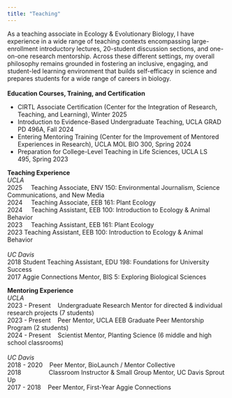 ```yaml
---
title: "Teaching"
---
```


As a teaching associate in Ecology & Evolutionary Biology, I have experience in a wide range of teaching contexts encompassing large-enrollment introductory lectures, 20-student discussion sections, and one-on-one research mentorship. Across these different settings, my overall philosophy remains grounded in fostering an inclusive, engaging, and student-led learning environment that builds self-efficacy in science and prepares students for a wide range of careers in biology. \
**​**\
**​Education Courses, Training, and Certification**

-   CIRTL Associate Certification (Center for the Integration of Research, Teaching, and Learning), Winter 2025
-   Introduction to Evidence-Based Undergraduate Teaching, UCLA GRAD PD 496A, Fall 2024
-   Entering Mentoring Training (Center for the Improvement of Mentored Experiences in Research), UCLA MOL BIO 300, Spring 2024
-   Preparation for College-Level Teaching in Life Sciences, UCLA LS 495, Spring 2023

**Teaching Experience**\
*UCLA*\
2025     Teaching Associate, ENV 150: Environmental Journalism, Science Communications, and New Media\
2024     Teaching Associate, EEB 161: Plant Ecology\
2024     Teaching Assistant, EEB 100: Introduction to Ecology & Animal Behavior\
2023     Teaching Assistant, EEB 161: Plant Ecology\
2023 Teaching Assistant, EEB 100: Introduction to Ecology & Animal Behavior\
\
*​UC Davis*\
2018 Student Teaching Assistant, EDU 198: Foundations for University Success\
2017 Aggie Connections Mentor, BIS 5: Exploring Biological Sciences

**Mentoring Experience**\
*UCLA*\
2023 - Present    Undergraduate Research Mentor for directed & individual research projects (7 students)​\
​2023 - Present    Peer Mentor, UCLA EEB Graduate Peer Mentorship Program (2 students)\
2024 - Present    Scientist Mentor, Planting Science (6 middle and high school classrooms)\
\
*​UC Davis*\
2018 - 2020    Peer Mentor, BioLaunch / Mentor Collective\
2018                Classroom Instructor & Small Group Mentor, UC Davis Sprout Up\
2017 - 2018    Peer Mentor, First-Year Aggie Connections
